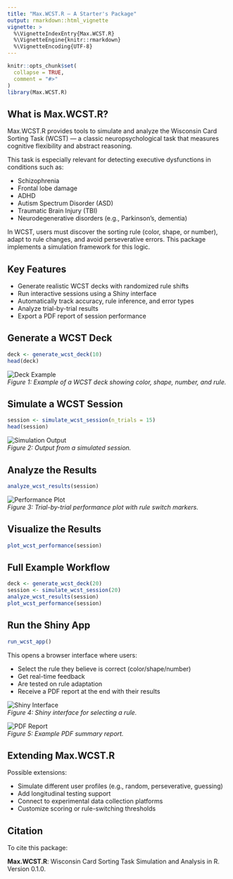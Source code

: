 ```yaml
---
title: "Max.WCST.R – A Starter's Package"
output: rmarkdown::html_vignette
vignette: >
  %\VignetteIndexEntry{Max.WCST.R}
  %\VignetteEngine{knitr::rmarkdown}
  %\VignetteEncoding{UTF-8}
---
```


```r
knitr::opts_chunk$set(
  collapse = TRUE,
  comment = "#>"
)
library(Max.WCST.R)
```

## What is Max.WCST.R?

Max.WCST.R provides tools to simulate and analyze the Wisconsin Card Sorting Task (WCST) — a classic neuropsychological task that measures cognitive flexibility and abstract reasoning.

This task is especially relevant for detecting executive dysfunctions in conditions such as:

- Schizophrenia  
- Frontal lobe damage  
- ADHD  
- Autism Spectrum Disorder (ASD)  
- Traumatic Brain Injury (TBI)  
- Neurodegenerative disorders (e.g., Parkinson’s, dementia)

In WCST, users must discover the sorting rule (color, shape, or number), adapt to rule changes, and avoid perseverative errors. This package implements a simulation framework for this logic.

## Key Features

- Generate realistic WCST decks with randomized rule shifts  
- Run interactive sessions using a Shiny interface  
- Automatically track accuracy, rule inference, and error types  
- Analyze trial-by-trial results  
- Export a PDF report of session performance  

## Generate a WCST Deck

```r
deck <- generate_wcst_deck(10)
head(deck)
```

![Deck Example](wcst_deck_example.png.png)  
*Figure 1: Example of a WCST deck showing color, shape, number, and rule.*

## Simulate a WCST Session

```r
session <- simulate_wcst_session(n_trials = 15)
head(session)
```

![Simulation Output](wcst_simulation_output.png.png)  
*Figure 2: Output from a simulated session.*

## Analyze the Results

```r
analyze_wcst_results(session)
```

![Performance Plot](wcst_analysis_plot.png.png)  
*Figure 3: Trial-by-trial performance plot with rule switch markers.*

## Visualize the Results

```r
plot_wcst_performance(session)
```

## Full Example Workflow

```r
deck <- generate_wcst_deck(20)
session <- simulate_wcst_session(20)
analyze_wcst_results(session)
plot_wcst_performance(session)
```

## Run the Shiny App

```r
run_wcst_app()
```

This opens a browser interface where users:

- Select the rule they believe is correct (color/shape/number)  
- Get real-time feedback  
- Are tested on rule adaptation  
- Receive a PDF report at the end with their results  

![Shiny Interface](wcst_shiny_trial.png.png)  
*Figure 4: Shiny interface for selecting a rule.*

![PDF Report](wcst_report_example.png.png)  
*Figure 5: Example PDF summary report.*

## Extending Max.WCST.R

Possible extensions:

- Simulate different user profiles (e.g., random, perseverative, guessing)  
- Add longitudinal testing support  
- Connect to experimental data collection platforms  
- Customize scoring or rule-switching thresholds  

## Citation

To cite this package:

**Max.WCST.R**: Wisconsin Card Sorting Task Simulation and Analysis in R. Version 0.1.0.
